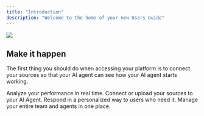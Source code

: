 ```yaml
---
title: "Introduction"
description: "Welcome to the home of your new Users Guide"
---
```


![](/lovibanner.png)

## Make it happen

The first thing you should do when accessing your platform is to connect your sources so that your AI agent can see how your AI agent starts working.

<CardGroup cols={2}>
  <Card title="Analytics" icon="chart-line" href="https://lovi.mintlify.app/ug_analytics_en">
    Analyze your performance in real time.
  </Card>

  <Card title="Knowledge base" icon="brain" href="https://lovi.mintlify.app/ug_kb_en">
    Connect or upload your sources to your AI Agent.
  </Card>

  <Card title="Livechat" icon="headset" href="https://lovi.mintlify.app/ug_livechat_en">
    Respond in a personalized way to users who need it.
  </Card>

  <Card title="Team management" icon="people-group" href="https://lovi.mintlify.app/ug_team_en">
    Manage your entire team and agents in one place.
  </Card>
</CardGroup>

